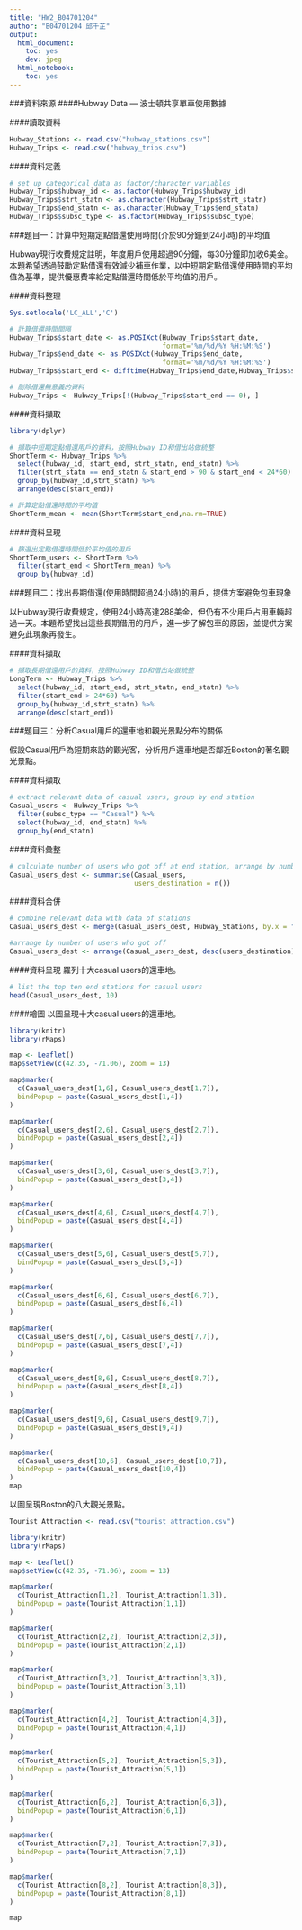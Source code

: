 ---
title: "HW2_B04701204"
author: "B04701204 邱千芷"
output: 
  html_document:
    toc: yes
    dev: jpeg
  html_notebook:
    toc: yes
---
###資料來源
####Hubway Data — 波士頓共享單車使用數據

####讀取資料
```{r}
Hubway_Stations <- read.csv("hubway_stations.csv")
Hubway_Trips <- read.csv("hubway_trips.csv")
```

####資料定義
```{r}
# set up categorical data as factor/character variables
Hubway_Trips$hubway_id <- as.factor(Hubway_Trips$hubway_id)
Hubway_Trips$strt_statn <- as.character(Hubway_Trips$strt_statn) 
Hubway_Trips$end_statn <- as.character(Hubway_Trips$end_statn) 
Hubway_Trips$subsc_type <- as.factor(Hubway_Trips$subsc_type) 
```

###題目一：計算中短期定點借還使用時間(介於90分鐘到24小時)的平均值

Hubway現行收費規定註明，年度用戶使用超過90分鐘，每30分鐘即加收6美金。本題希望透過鼓勵定點借還有效減少補車作業，以中短期定點借還使用時間的平均值為基準，提供優惠費率給定點借還時間低於平均值的用戶。

####資料整理
```{r echo=FALSE}
Sys.setlocale('LC_ALL','C')
```

```{r}
# 計算借還時間間隔
Hubway_Trips$start_date <- as.POSIXct(Hubway_Trips$start_date,
                                      format='%m/%d/%Y %H:%M:%S')
Hubway_Trips$end_date <- as.POSIXct(Hubway_Trips$end_date,
                                      format='%m/%d/%Y %H:%M:%S')
Hubway_Trips$start_end <- difftime(Hubway_Trips$end_date,Hubway_Trips$start_date,units="mins")

# 刪除借還無意義的資料
Hubway_Trips <- Hubway_Trips[!(Hubway_Trips$start_end == 0), ] 
```

####資料擷取
```{r}
library(dplyr)

# 擷取中短期定點借還用戶的資料，按照Hubway ID和借出站做統整
ShortTerm <- Hubway_Trips %>%
  select(hubway_id, start_end, strt_statn, end_statn) %>%
  filter(strt_statn == end_statn & start_end > 90 & start_end < 24*60) %>%
  group_by(hubway_id,strt_statn) %>%
  arrange(desc(start_end))

# 計算定點借還時間的平均值
ShortTerm_mean <- mean(ShortTerm$start_end,na.rm=TRUE)
```

####資料呈現
```{r}
# 篩選出定點借還時間低於平均值的用戶
ShortTerm_users <- ShortTerm %>%
  filter(start_end < ShortTerm_mean) %>%
  group_by(hubway_id) 
```

###題目二：找出長期借還(使用時間超過24小時)的用戶，提供方案避免包車現象

以Hubway現行收費規定，使用24小時高達288美金，但仍有不少用戶占用車輛超過一天。本題希望找出這些長期借用的用戶，進一步了解包車的原因，並提供方案避免此現象再發生。

####資料擷取
```{r}
# 擷取長期借還用戶的資料，按照Hubway ID和借出站做統整
LongTerm <- Hubway_Trips %>%
  select(hubway_id, start_end, strt_statn, end_statn) %>%
  filter(start_end > 24*60) %>%
  group_by(hubway_id,strt_statn) %>%
  arrange(desc(start_end))
```


###題目三：分析Casual用戶的還車地和觀光景點分布的關係

假設Casual用戶為短期來訪的觀光客，分析用戶還車地是否鄰近Boston的著名觀光景點。

####資料擷取
```{r}
# extract relevant data of casual users, group by end station
Casual_users <- Hubway_Trips %>%
  filter(subsc_type == "Casual") %>%
  select(hubway_id, end_statn) %>%
  group_by(end_statn) 
```

####資料彙整
```{r}
# calculate number of users who got off at end station, arrange by number
Casual_users_dest <- summarise(Casual_users,
                               users_destination = n())
```

####資料合併
```{r}
# combine relevant data with data of stations
Casual_users_dest <- merge(Casual_users_dest, Hubway_Stations, by.x = "end_statn", by.y = "id")

#arrange by number of users who got off
Casual_users_dest <- arrange(Casual_users_dest, desc(users_destination))
```

####資料呈現
羅列十大casual users的還車地。
```{r}
# list the top ten end stations for casual users
head(Casual_users_dest, 10)
```

####繪圖
以圖呈現十大casual users的還車地。
```{r}
library(knitr)
library(rMaps)

map <- Leaflet()
map$setView(c(42.35, -71.06), zoom = 13)

map$marker(
  c(Casual_users_dest[1,6], Casual_users_dest[1,7]),
  bindPopup = paste(Casual_users_dest[1,4])
)

map$marker(
  c(Casual_users_dest[2,6], Casual_users_dest[2,7]),
  bindPopup = paste(Casual_users_dest[2,4])
)

map$marker(
  c(Casual_users_dest[3,6], Casual_users_dest[3,7]),
  bindPopup = paste(Casual_users_dest[3,4])
)

map$marker(
  c(Casual_users_dest[4,6], Casual_users_dest[4,7]),
  bindPopup = paste(Casual_users_dest[4,4])
)

map$marker(
  c(Casual_users_dest[5,6], Casual_users_dest[5,7]),
  bindPopup = paste(Casual_users_dest[5,4])
)

map$marker(
  c(Casual_users_dest[6,6], Casual_users_dest[6,7]),
  bindPopup = paste(Casual_users_dest[6,4])
)

map$marker(
  c(Casual_users_dest[7,6], Casual_users_dest[7,7]),
  bindPopup = paste(Casual_users_dest[7,4])
)

map$marker(
  c(Casual_users_dest[8,6], Casual_users_dest[8,7]),
  bindPopup = paste(Casual_users_dest[8,4])
)

map$marker(
  c(Casual_users_dest[9,6], Casual_users_dest[9,7]),
  bindPopup = paste(Casual_users_dest[9,4])
)

map$marker(
  c(Casual_users_dest[10,6], Casual_users_dest[10,7]),
  bindPopup = paste(Casual_users_dest[10,4])
)
map
```

以圖呈現Boston的八大觀光景點。
```{r}
Tourist_Attraction <- read.csv("tourist_attraction.csv")

library(knitr)
library(rMaps)

map <- Leaflet()
map$setView(c(42.35, -71.06), zoom = 13)

map$marker(
  c(Tourist_Attraction[1,2], Tourist_Attraction[1,3]),
  bindPopup = paste(Tourist_Attraction[1,1])
)

map$marker(
  c(Tourist_Attraction[2,2], Tourist_Attraction[2,3]),
  bindPopup = paste(Tourist_Attraction[2,1])
)

map$marker(
  c(Tourist_Attraction[3,2], Tourist_Attraction[3,3]),
  bindPopup = paste(Tourist_Attraction[3,1])
)

map$marker(
  c(Tourist_Attraction[4,2], Tourist_Attraction[4,3]),
  bindPopup = paste(Tourist_Attraction[4,1])
)

map$marker(
  c(Tourist_Attraction[5,2], Tourist_Attraction[5,3]),
  bindPopup = paste(Tourist_Attraction[5,1])
)

map$marker(
  c(Tourist_Attraction[6,2], Tourist_Attraction[6,3]),
  bindPopup = paste(Tourist_Attraction[6,1])
)

map$marker(
  c(Tourist_Attraction[7,2], Tourist_Attraction[7,3]),
  bindPopup = paste(Tourist_Attraction[7,1])
)

map$marker(
  c(Tourist_Attraction[8,2], Tourist_Attraction[8,3]),
  bindPopup = paste(Tourist_Attraction[8,1])
)

map
```
